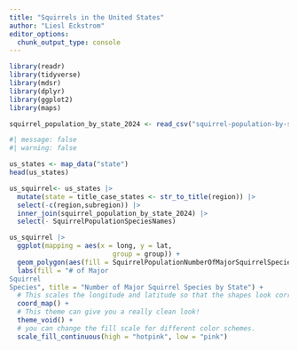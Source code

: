 ```yaml
---
title: "Squirrels in the United States"
author: "Liesl Eckstrom"
editor_options: 
  chunk_output_type: console
---
```


```r
library(readr)
library(tidyverse)
library(mdsr)
library(dplyr)
library(ggplot2)
library(maps)
```

```r
squirrel_population_by_state_2024 <- read_csv("squirrel-population-by-state-2024.csv")
```

```r
#| message: false
#| warning: false

us_states <- map_data("state")
head(us_states)
```

```r
us_squirrel<- us_states |>
  mutate(state = title_case_states <- str_to_title(region)) |>
  select(-c(region,subregion)) |>
  inner_join(squirrel_population_by_state_2024) |>
  select(- SquirrelPopulationSpeciesNames)
```

```r
us_squirrel |>
  ggplot(mapping = aes(x = long, y = lat,
                          group = group)) + 
  geom_polygon(aes(fill = SquirrelPopulationNumberOfMajorSquirrelSpecies), color = "white", linewidth = 0.4) + 
  labs(fill = "# of Major 
Squirrel 
Species", title = "Number of Major Squirrel Species by State") +
  # This scales the longitude and latitude so that the shapes look correct.
  coord_map() + 
  # This theme can give you a really clean look!
  theme_void() + 
  # you can change the fill scale for different color schemes.
  scale_fill_continuous(high = "hotpink", low = "pink") 
```

